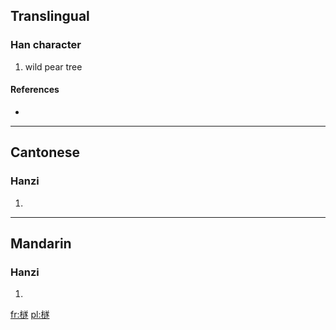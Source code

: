 ==Translingual==

===Han character===
{{Han char|rn=75|rad=木|as=13|sn=17|four=4893<sub>3</sub>|canj=木卜廿人 (DYTO)}}

# wild pear tree

====References====
* {{Han ref|kx=0557.020|dkj=15667|hdz=21304.010|uh=6A96|ud=27286|bh=ECF4|bd=60660}}

----

==Cantonese==

===Hanzi===
{{yue-hanzi|jyut=|y=seui6}}

# {{defn|lang=yue|sort=木13}}

----

==Mandarin==

===Hanzi===
{{cmn-hanzi|pin=[[bì]] ([[bi4]]), [[suì]] ([[sui4]])|wg=pi<sup>4</sup>, sui<sup>4</sup>}}

# {{defn|lang=cmn|sort=木13}}

[[fr:檖]]
[[pl:檖]]